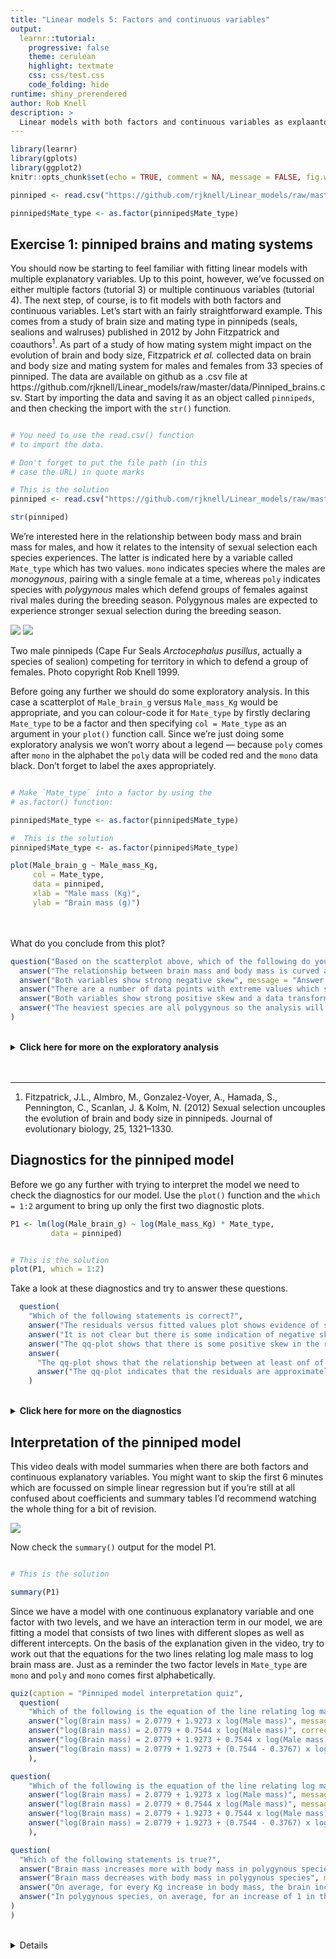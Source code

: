 ```yaml
---
title: "Linear models 5: Factors and continuous variables"
output: 
  learnr::tutorial:
    progressive: false
    theme: cerulean
    highlight: textmate
    css: css/test.css
    code_folding: hide
runtime: shiny_prerendered
author: Rob Knell
description: >
  Linear models with both factors and continuous variables as explaantory variables: how to fit models, check diagnostics and interpret the output.
---
```




```r
library(learnr)
library(gplots)
library(ggplot2)
knitr::opts_chunk$set(echo = TRUE, comment = NA, message = FALSE, fig.width = 5, fig.height = 5)

pinniped <- read.csv("https://github.com/rjknell/Linear_models/raw/master/data/Pinniped_brains.csv")

pinniped$Mate_type <- as.factor(pinniped$Mate_type)
```

## Exercise 1: pinniped brains and mating systems

You should now be starting to feel familiar with fitting linear models with multiple explanatory variables. Up to this point, however, we've focussed on either multiple factors (tutorial 3) or multiple continuous variables (tutorial 4). The next step, of course, is to fit models with both factors and continuous variables. Let's start with an fairly straightforward example. This comes from a study of brain size and mating type in pinnipeds (seals, sealions and walruses) published in 2012 by John Fitzpatrick and coauthors^1^. As part of a study of how mating system might impact on the evolution of brain and body size, Fitzpatrick *et al.* collected data on brain and body size and mating system for males and females from 33 species of pinniped. The data are available on github as a .csv file at https://github.com/rjknell/Linear_models/raw/master/data/Pinniped_brains.csv. Start by importing the data and saving it as an object called `pinnipeds`, and then checking the import with the `str()` function.

```r

```

```r
# You need to use the read.csv() function
# to import the data.
```

```r
# Don't forget to put the file path (in this
# case the URL) in quote marks
```

```r
# This is the solution
pinniped <- read.csv("https://github.com/rjknell/Linear_models/raw/master/data/Pinniped_brains.csv")

str(pinniped)
```

We're interested here in the relationship between body mass and brain mass for males, and how it relates to the intensity of sexual selection each species experiences. The latter is indicated here by a variable called `Mate_type` which has two values. `mono` indicates species where the males are *monogynous*, pairing with a single female at a time, whereas `poly` indicates species with *polygynous* males which defend groups of females against rival males during the breeding season. Polygynous males are expected to experience stronger sexual selection during the breeding season.

![](Cape_fur_seals.jpg)
<img src = https://flic.kr/p/2ho4Ujs>

Two male pinnipeds (Cape Fur Seals *Arctocephalus pusillus*, actually a species of sealion) competing for territory in which to defend a group of females. Photo copyright Rob Knell 1999.

Before going any further we should do some exploratory analysis. In this case a scatterplot of `Male_brain_g` versus `Male_mass_Kg` would be appropriate, and you can colour-code it for `Mate_type` by firstly declaring `Mate_type` to be a factor and then specifying `col = Mate_type` as an argument in your `plot()` function call. Since we're just doing some exploratory analysis we won't worry about a legend --- because `poly` comes after `mono` in the alphabet the `poly` data will be coded red and the `mono` data black. Don't forget to label the axes appropriately.

```r


```

```r
# Make `Mate_type` into a factor by using the
# as.factor() function:

pinniped$Mate_type <- as.factor(pinniped$Mate_type)
```

```r
#  This is the solution
pinniped$Mate_type <- as.factor(pinniped$Mate_type)

plot(Male_brain_g ~ Male_mass_Kg, 
     col = Mate_type, 
     data = pinniped,
     xlab = "Male mass (Kg)",
     ylab = "Brain mass (g)")
```

<br><br>
What do you conclude from this plot?

```r


question("Based on the scatterplot above, which of the following do you think are correct?",
  answer("The relationship between brain mass and body mass is curved and it will be necessary to use a quadratic term in our model", message  = "Answer 1: It's hard to be sure about the nature of this relationship because of the strong positive skew in both variables. It is possible that any curvature will be removed if an appropriate transformation is used. Although there does seem to be some curvature, therefore, it's not clear that we need to fit a curved model."),
  answer("Both variables show strong negative skew", message = "Answer 2. No, these data are showing positive skew. Negative skew would show as the opposite pattern, with data points clustered towards the higher values."),
  answer("There are a number of data points with extreme values which should be removed as outliers", message = "Answer 3. Without any other good reason (data point known to be problematic for reasons other than its value), outliers should only be cautiously removed if the are clearly anomalous and not within the range of values that might be expected given the distribution of the data. Given the strong positive skew evident here there is no reason to remove these extreme values"),
  answer("Both variables show strong positive skew and a data transformation such as a log transformation will be necessary before further analysis", correct = TRUE),
  answer("The heaviest species are all polygynous so the analysis will be invalid unless we remove these", message = "There's no requirement that the explanatory variable should have the same range for both groups. Nonetheless, we should bear this in mind in the analysis: for each mating type we can only really draw conclusions regarding the range of data that we have represented") 
)
```

<br>
<details><summary>**Click here for more on the exploratory analysis**</summary>
<br>
Both variables are strongly positively skewed and it's going to be necessary to correct this with a transformation before proceeding further. Given the nature of the data and the strong positive skew a log transformation would be appropriate: try to generate a new plot like the previous one but with both variables logged. NB neither variable has any zeros so no need to add a constant.


```r
plot(Male_brain_g ~ Male_mass_Kg, 
     col = Mate_type, 
     data = pinniped)
```

```r
# Just use the log() function on each variable.
# Alternatively, use the log = "xy" argument 

```

```r
#  This is the solution
#  
plot(log(Male_brain_g) ~ log(Male_mass_Kg), 
     col = Mate_type, 
     data = pinniped,
     xlab = "Log of male mass (Kg)",
     ylab = "Log of brain mass (g)")
```

The log transformation seems to have sorted out the problems associated with the very skewed data. Now to fit a model. We'd like the main effects of both `Male_mass_Kg` and `Mate_type`, plus their interaction. Don't forget to log both of the variables that require transformation, and call your fitted model object `P1`.

Once the model is fitted, check the significance of the interaction term using `drop1()`.

```r


```

```r
# To fit both main effects and the interaction
# you can use var1 + var2 + var1:var2 or
# var1 * var2.

# You need to specify data = pinniped as an argument
```

```r
# For the drop1() don't forget to specify
# test = "F" as an argument.

# Make sure all arguments are separated by a comma 
# for both functions
```

```r
# Here is the solution

P1 <- lm(log(Male_brain_g) ~ log(Male_mass_Kg) * Mate_type,
         data = pinniped)

drop1(P1, test = "F")
```

A model with the interaction present has higher explanatory power than one with just the main effects so we'll keep the present model.

</details>

<br><br><hr>

1. Fitzpatrick, J.L., Almbro, M., Gonzalez-Voyer, A., Hamada, S., Pennington, C., Scanlan, J. & Kolm, N. (2012) Sexual selection uncouples the evolution of brain and body size in pinnipeds. Journal of evolutionary biology, 25, 1321–1330.

## Diagnostics for the pinniped model

Before we go any further with trying to interpret the model we need to check the diagnostics for our model. Use the `plot()` function and the `which = 1:2` argument to bring up only the first two diagnostic plots.

```r
P1 <- lm(log(Male_brain_g) ~ log(Male_mass_Kg) * Mate_type,
         data = pinniped)
```


```r

```

```r
# This is the solution
plot(P1, which = 1:2)
```

Take a look at these diagnostics and try to answer these questions.

```r
  question(
    "Which of the following statements is correct?",
    answer("The residuals versus fitted values plot shows evidence of strong heteroskedasticity which needs to be corrrected", message = "Answer 1. Heteroskedascticity means that the variance is varying across the range of fitted values, often leading to a plot with a characteristic wedge shape. This plot has some suggestions of a wedge shape but it's not clear and is unlikely to be causing problems with the model fit."),
    answer("It is not clear but there is some indication of negative skew", message = "Answer 2. There's nothing here to indicate negative skew, which would show as more very negative residuals and a convex curve of points on the qq-plot."),
    answer("The qq-plot shows that there is some positive skew in the residuals", message = "Answer 3. The qq-plot is rather well-behaved with all the residuals plotting close to the line. There's nothing to indicate skew in these data."),
    answer(
      "The qq-plot shows that the relationship between at least onf of the explanatory variables and the response variable is non-linear", message = "Answer 4. The qq-plot can only tell you about the distribution of the residuals, not about whether the shape of the relationship between response and epxlanatory variables is linear."),
      answer("The qq-plot indicates that the residuals are approximately normally distributed", correct = TRUE)
    )
```
<br>
<details><summary>**Click here for more on the diagnostics**</summary>

The diagnostic plots do not iondicate anything particualrly concerning. The qq-plot shows no serious deviation from what would be expected if the residuals were normally distributed. The residuals versus fitted values plot shows some hint of increasing variance with higher fitted values but this is not clear. When sample sizes are relatively small it becomes more difficult to see real patterns on diagnostic plots. Furthermore, when sample sizes are small we quite often see patterns that are more a consequence of the chance distribution of a few large positive or negative residuals than representative of a real issue with the data. Given the uncertainty about whether there really is heteroskedasticity, and the general robustness of the linear model, we will leave it as it is.
</details>

## Interpretation of the pinniped model

This video deals with model summaries when there are both factors and continuous explanatory variables. You might want to skip the first 6 minutes which are focussed on simple linear regression but if you're still at all confused about coefficients and summary tables I'd recommend watching the whole thing for a bit of revision.

![](https://youtu.be/aCOgHUSd-SI)

Now check the `summary()` output for the model P1.

```r

```

```r
# This is the solution

summary(P1)
```
Since we have a model with one continuous explanatory variable and one factor with two levels, and we have an interaction term in our model, we are fitting a model that consists of two lines with different slopes as well as different intercepts. On the basis of the explanation given in the video, try to work out that the equations for the two lines relating log male mass to log brain mass are. Just as a reminder the two factor levels in `Mate_type` are `mono` and `poly` and `mono` comes first alphabetically.

```r
quiz(caption = "Pinniped model interpretation quiz",
  question(
    "Which of the following is the equation of the line relating log male mass to log brain size for **monogynous** species?",
    answer("log(Brain mass) = 2.0779 + 1.9273 x log(Male mass)", message = "Answer 1. 1.9273 is the difference in intercepts and not  slope"),
    answer("log(Brain mass) = 2.0779 + 0.7544 x log(Male mass)", correct = TRUE),
    answer("log(Brain mass) = 2.0779 + 1.9273 + 0.7544 x log(Male mass)", message  = "Answer 2. 1.9273 is the difference in intercepts between the two mating systems and should be added on for polygynoous species"),
    answer("log(Brain mass) = 2.0779 + 1.9273 + (0.7544 - 0.3767) x log(Male mass)", message = "Answer 4. The coefficients for the monogynous species are the first two in the coefficients table.")
    ),

question(
    "Which of the following is the equation of the line relating log male mass to log brain size for **polygynous** species?",
    answer("log(Brain mass) = 2.0779 + 1.9273 x log(Male mass)", message = "Answer 1. 1.9273 is the difference in intercepts and not  slope"),
    answer("log(Brain mass) = 2.0779 + 0.7544 x log(Male mass)", message= "This is the equation for monogynous species"),
    answer("log(Brain mass) = 2.0779 + 1.9273 + 0.7544 x log(Male mass)", message  = "Answer 2. Partly right - but you need the difference in slopes as well as the difference in intercepts"),
    answer("log(Brain mass) = 2.0779 + 1.9273 + (0.7544 - 0.3767) x log(Male mass)", correct = TRUE)
    ),

question(
  "Which of the following statements is true?",
  answer("Brain mass increases more with body mass in polygynous species", message = "The slope is lower in polygynous species so brain mass increases more slowly"),
  answer("Brain mass decreases with body mass in polygynous species", message = "Brain mass increases with body mass in polygynous species, but it does so less than in monogynous species"),
  answer("On average, for every Kg increase in body mass, the brain increases in mass by 0.7544g in monogynous species", message = "The model was fitted to log transformed data so this is not correct"),
  answer("In polygynous species, on average, for an increase of 1 in the log body mass, log brain mass increases by 0.3777", correct = TRUE)
)
)
```

<br>
<details></summary>**Click here for more on the model interpretation**</summary>